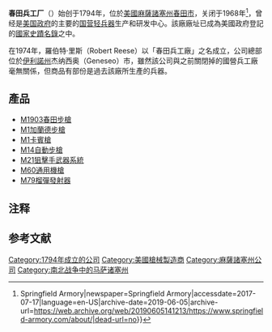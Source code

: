 {{noteTA
|G1=軍事
|G2=長度單位
|G3=Firearms
}}
{{Infobox NRHP
 | name          = 春田兵工廠國家史蹟<br/>Springfield Armory National Historic Site
 | nrhp_type     = nhld   | nocat = yes
 | image         = Springfield Arsenal as seen from south facade.jpg
 | caption       = 春田兵工廠主兵工大樓（Main Arsenal building）的鐘樓座，建於1847年。
  | location     = {{USA}}[[麻薩諸塞州|麻薩諸塞州]][[斯普林菲尔德_(马萨诸塞州)|春田市]]<br/>（Armory Sq., Springfield, Massachusetts, United States）
  | coordinates  = {{coord|42|6|29|N|72|34|54|W|display=inline,title}}
| locmapin       = Massachusetts#USA
 | area          = 
 | built         = 1778
 | architect     =
 | architecture  = [[希腊复兴式建筑|希腊复兴式建筑]]
 | designated_nrhp_type  = 1960年12月19日
 | added         = 1966年10月15日
 | governing_body = [[麻薩諸塞州|麻薩諸塞州]]政府
 | website       = [http://www.nps.gov/spar Springfield Armory National Historic Site]
 | refnum=66000898<ref name="nris">{{NRISref|2007a}}</ref>
}}

'''春田兵工厂'''（{{lang-en|Springfield Armory}}）始创于1794年，位於[[美國|美國]][[麻薩諸塞州|麻薩諸塞州]][[斯普林菲尔德_(马萨诸塞州)|春田市]]{{NoteTag|该地名在中国大陆为音译名“斯普林-{}-菲尔德”，但该兵工厂的通行译名为“春-{}-田兵工厂”，不过“斯普林-{}-菲尔德兵工厂”之译名亦存在。}}，关闭于1968年<ref>{{Cite news|url=http://www.springfield-armory.com/about/|title=Rifle & Small Handgun Manufacturers {{!}} Springfield Armory|newspaper=Springfield Armory|accessdate=2017-07-17|language=en-US|archive-date=2019-06-05|archive-url=https://web.archive.org/web/20190605141213/https://www.springfield-armory.com/about/|dead-url=no}}</ref>，曾经是[[美国政府|美国政府]]的主要的[[国营|国营]][[轻兵器|轻兵器]]生产和研发中心。該廠廠址已成為美國政府登記的[[國家史蹟名錄|國家史蹟名錄]]之中。

在1974年，羅伯特·里斯（Robert Reese）以「春田兵工廠」之名成立{{Link-en|春田兵工廠有限公司|Springfield Armory, Inc.|私人軍火生產公司}}，公司總部位於[[伊利諾州|伊利諾州]]杰纳西奥（Geneseo）市，雖然該公司與之前關閉掉的國營兵工廠毫無關係，但商品有部份是過去該廠所生產的兵器。

== 產品 ==
* [[M1903春田步槍|M1903春田步槍]]
* [[M1加蘭德步槍|M1加蘭德步槍]]
* [[M1卡賓槍|M1卡賓槍]]
* [[M14自動步槍|M14自動步槍]]
* [[M21狙擊手武器系統|M21狙擊手武器系統]]
* [[M60通用機槍|M60通用機槍]]
* [[M79榴彈發射器|M79榴彈發射器]]

== 注释 ==
{{noteFoot}}

==参考文献==
{{reflist}}

{{mil-stub}}
{{DEFAULTSORT:Springfield Armory}}
[[Category:1794年成立的公司|Category:1794年成立的公司]]
[[Category:美國槍械製造商|Category:美國槍械製造商]]
[[Category:麻薩諸塞州公司|Category:麻薩諸塞州公司]]
[[Category:南北战争中的马萨诸塞州|Category:南北战争中的马萨诸塞州]]